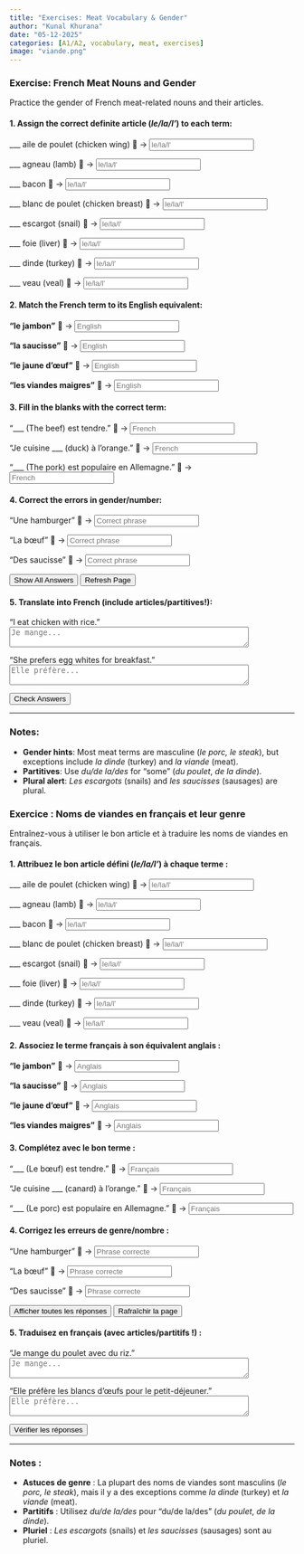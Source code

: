 ```yaml
---
title: "Exercises: Meat Vocabulary & Gender"  
author: "Kunal Khurana"  
date: "05-12-2025"  
categories: [A1/A2, vocabulary, meat, exercises]  
image: "viande.png"  
---
```


::: {.content-visible when-profile="english"}  

### Exercise: French Meat Nouns and Gender  
Practice the gender of French meat-related nouns and their articles.  

#### 1. Assign the correct definite article (*le/la/l'*) to each term:  
___ aile de poulet (chicken wing) 🍗 → <input type="text" placeholder="le/la/l'" oninput="checkAnswer(this, 'l\'')"><span style="margin-left:10px;"></span>  

___ agneau (lamb) 🐑 → <input type="text" placeholder="le/la/l'" oninput="checkAnswer(this, 'l\'')"><span style="margin-left:10px;"></span>  

___ bacon 🥓 → <input type="text" placeholder="le/la/l'" oninput="checkAnswer(this, 'le')"><span style="margin-left:10px;"></span>  

___ blanc de poulet (chicken breast) 🍗 → <input type="text" placeholder="le/la/l'" oninput="checkAnswer(this, 'le')"><span style="margin-left:10px;"></span>  

___ escargot (snail) 🐌 → <input type="text" placeholder="le/la/l'" oninput="checkAnswer(this, 'l\'')"><span style="margin-left:10px;"></span>  

___ foie (liver) 🍖 → <input type="text" placeholder="le/la/l'" oninput="checkAnswer(this, 'le')"><span style="margin-left:10px;"></span>  

___ dinde (turkey) 🦃 → <input type="text" placeholder="le/la/l'" oninput="checkAnswer(this, 'la')"><span style="margin-left:10px;"></span>  

___ veau (veal) 🐄 → <input type="text" placeholder="le/la/l'" oninput="checkAnswer(this, 'le')"><span style="margin-left:10px;"></span>  

#### 2. Match the French term to its English equivalent:  
**"le jambon"** 🍖 → <input type="text" placeholder="English" oninput="checkAnswer(this, 'ham')"><span style="margin-left:10px;"></span>  

**"la saucisse"** 🌭 → <input type="text" placeholder="English" oninput="checkAnswer(this, 'sausage')"><span style="margin-left:10px;"></span>  

**"le jaune d’œuf"** 🥚 → <input type="text" placeholder="English" oninput="checkAnswer(this, 'egg yolk')"><span style="margin-left:10px;"></span>  

**"les viandes maigres"** 🥩 → <input type="text" placeholder="English" oninput="checkAnswer(this, 'lean meats')"><span style="margin-left:10px;"></span>  

#### 3. Fill in the blanks with the correct term:  
"___ (The beef) est tendre." 🥩 → <input type="text" placeholder="French" oninput="checkAnswer(this, 'le bœuf')"><span style="margin-left:10px;"></span>  

"Je cuisine ___ (duck) à l’orange." 🦆 → <input type="text" placeholder="French" oninput="checkAnswer(this, 'le canard')"><span style="margin-left:10px;"></span>  

"___ (The pork) est populaire en Allemagne." 🐖 → <input type="text" placeholder="French" oninput="checkAnswer(this, 'le porc')"><span style="margin-left:10px;"></span>  

#### 4. Correct the errors in gender/number:  
"Une hamburger" 🍔 → <input type="text" placeholder="Correct phrase" oninput="checkAnswer(this, 'un hamburger')"><span style="margin-left:10px;"></span>  

"La bœuf" 🥩 → <input type="text" placeholder="Correct phrase" oninput="checkAnswer(this, 'le bœuf')"><span style="margin-left:10px;"></span>  

"Des saucisse" 🌭 → <input type="text" placeholder="Correct phrase" oninput="checkAnswer(this, 'des saucisses')"><span style="margin-left:10px;"></span>  

<button onclick="showAnswers()">Show All Answers</button>  

<script>  
function showAnswers() {  
    document.querySelectorAll('input[type="text"]').forEach(input => {  
        const correct = input.getAttribute('oninput').match(/'([^']+)'/)[1];  
        input.value = correct;  
        const feedback = input.nextElementSibling;  
        feedback.textContent = "✓ Correct!";  
        feedback.style.color = "green";  
    });  
}  

function refreshPage() {  
    location.reload();  
}  
</script>  

<button onclick="refreshPage()">Refresh Page</button>



#### 5. Translate into French (include articles/partitives!):  
"I eat chicken with rice."  
<textarea placeholder="Je mange..." rows="2" cols="50" oninput="checkTranslation(this, 'Je mange du poulet avec du riz')"></textarea><span style="margin-left:10px;"></span>  

"She prefers egg whites for breakfast."  
<textarea placeholder="Elle préfère..." rows="2" cols="50" oninput="checkTranslation(this, 'Elle préfère les blancs d’œufs pour le petit-déjeuner')"></textarea><span style="margin-left:10px;"></span>  

<button onclick="checkAllAnswers()">Check Answers</button>  

<script>  
function checkAnswer(input, correctAnswer) {  
    const feedback = input.nextElementSibling;  
    if (input.value.trim().toLowerCase() === correctAnswer.toLowerCase()) {  
        feedback.textContent = "✓ Correct!";  
        feedback.style.color = "green";  
    } else if (input.value.trim()) {  
        feedback.textContent = "✗ Try again!";  
        feedback.style.color = "red";  
    }  
}  

function checkAllAnswers() {  
    document.querySelectorAll('input[type="text"]').forEach(input => {  
        const correct = input.getAttribute('oninput').match(/'([^']+)'/)[1];  
        checkAnswer(input, correct);  
    });  

    document.querySelectorAll('textarea').forEach(textarea => {  
        const correct = textarea.getAttribute('oninput').match(/'([^']+)'/)[1];  
        checkTranslation(textarea, correct);  
    });  
}  

function checkTranslation(textarea, correctAnswer) {  
    const feedback = textarea.nextElementSibling;  
    if (textarea.value.trim().toLowerCase() === correctAnswer.toLowerCase()) {  
        feedback.textContent = "✓ Correct!";  
        feedback.style.color = "green";  
    } else if (textarea.value.trim()) {  
        feedback.textContent = "✗ Try again!";  
        feedback.style.color = "red";  
    }  
}  
</script>  

---

### Notes:  
- **Gender hints**: Most meat terms are masculine (*le porc, le steak*), but exceptions include *la dinde* (turkey) and *la viande* (meat).  
- **Partitives**: Use *du/de la/des* for "some" (*du poulet*, *de la dinde*).  
- **Plural alert**: *Les escargots* (snails) and *les saucisses* (sausages) are plural.  


:::  


::: {.content-visible when-profile="french"}

### Exercice : Noms de viandes en français et leur genre  
Entraînez-vous à utiliser le bon article et à traduire les noms de viandes en français.

#### 1. Attribuez le bon article défini (*le/la/l'*) à chaque terme :  
___ aile de poulet (chicken wing) 🍗 → <input type="text" placeholder="le/la/l'" oninput="verifierReponse(this, 'l\'')"><span style="margin-left:10px;"></span>  

___ agneau (lamb) 🐑 → <input type="text" placeholder="le/la/l'" oninput="verifierReponse(this, 'l\'')"><span style="margin-left:10px;"></span>  

___ bacon 🥓 → <input type="text" placeholder="le/la/l'" oninput="verifierReponse(this, 'le')"><span style="margin-left:10px;"></span>  

___ blanc de poulet (chicken breast) 🍗 → <input type="text" placeholder="le/la/l'" oninput="verifierReponse(this, 'le')"><span style="margin-left:10px;"></span>  

___ escargot (snail) 🐌 → <input type="text" placeholder="le/la/l'" oninput="verifierReponse(this, 'l\'')"><span style="margin-left:10px;"></span>  

___ foie (liver) 🍖 → <input type="text" placeholder="le/la/l'" oninput="verifierReponse(this, 'le')"><span style="margin-left:10px;"></span>  

___ dinde (turkey) 🦃 → <input type="text" placeholder="le/la/l'" oninput="verifierReponse(this, 'la')"><span style="margin-left:10px;"></span>  

___ veau (veal) 🐄 → <input type="text" placeholder="le/la/l'" oninput="verifierReponse(this, 'le')"><span style="margin-left:10px;"></span>  

#### 2. Associez le terme français à son équivalent anglais :  
**"le jambon"** 🍖 → <input type="text" placeholder="Anglais" oninput="verifierReponse(this, 'ham')"><span style="margin-left:10px;"></span>  

**"la saucisse"** 🌭 → <input type="text" placeholder="Anglais" oninput="verifierReponse(this, 'sausage')"><span style="margin-left:10px;"></span>  

**"le jaune d’œuf"** 🥚 → <input type="text" placeholder="Anglais" oninput="verifierReponse(this, 'egg yolk')"><span style="margin-left:10px;"></span>  

**"les viandes maigres"** 🥩 → <input type="text" placeholder="Anglais" oninput="verifierReponse(this, 'lean meats')"><span style="margin-left:10px;"></span>  

#### 3. Complétez avec le bon terme :  
"___ (Le bœuf) est tendre." 🥩 → <input type="text" placeholder="Français" oninput="verifierReponse(this, 'le bœuf')"><span style="margin-left:10px;"></span>  

"Je cuisine ___ (canard) à l’orange." 🦆 → <input type="text" placeholder="Français" oninput="verifierReponse(this, 'le canard')"><span style="margin-left:10px;"></span>  

"___ (Le porc) est populaire en Allemagne." 🐖 → <input type="text" placeholder="Français" oninput="verifierReponse(this, 'le porc')"><span style="margin-left:10px;"></span>  

#### 4. Corrigez les erreurs de genre/nombre :  
"Une hamburger" 🍔 → <input type="text" placeholder="Phrase correcte" oninput="verifierReponse(this, 'un hamburger')"><span style="margin-left:10px;"></span>  

"La bœuf" 🥩 → <input type="text" placeholder="Phrase correcte" oninput="verifierReponse(this, 'le bœuf')"><span style="margin-left:10px;"></span>  

"Des saucisse" 🌭 → <input type="text" placeholder="Phrase correcte" oninput="verifierReponse(this, 'des saucisses')"><span style="margin-left:10px;"></span>  

<button onclick="afficherReponses()">Afficher toutes les réponses</button>  

<script>
function afficherReponses() {
    document.querySelectorAll('input[type="text"]').forEach(input => {
        const correct = input.getAttribute('oninput').match(/'([^']+)'/)[1];
        input.value = correct;
        const feedback = input.nextElementSibling;
        feedback.textContent = "✓ Correct !";
        feedback.style.color = "green";
    });
}

function rafraichirPage() {
    location.reload();
}
</script>

<button onclick="rafraichirPage()">Rafraîchir la page</button>

#### 5. Traduisez en français (avec articles/partitifs !) :  
"Je mange du poulet avec du riz."  
<textarea placeholder="Je mange..." rows="2" cols="50" oninput="verifierTraduction(this, 'Je mange du poulet avec du riz')"></textarea><span style="margin-left:10px;"></span>  

"Elle préfère les blancs d’œufs pour le petit-déjeuner."  
<textarea placeholder="Elle préfère..." rows="2" cols="50" oninput="verifierTraduction(this, 'Elle préfère les blancs d’œufs pour le petit-déjeuner')"></textarea><span style="margin-left:10px;"></span>  

<button onclick="verifierToutesReponses()">Vérifier les réponses</button>  

<script>
function verifierReponse(input, bonneReponse) {
    const feedback = input.nextElementSibling;
    if (input.value.trim().toLowerCase() === bonneReponse.toLowerCase()) {
        feedback.textContent = "✓ Correct !";
        feedback.style.color = "green";
    } else if (input.value.trim()) {
        feedback.textContent = "✗ Essayez encore !";
        feedback.style.color = "red";
    }
}

function verifierToutesReponses() {
    document.querySelectorAll('input[type="text"]').forEach(input => {
        const correct = input.getAttribute('oninput').match(/'([^']+)'/)[1];
        verifierReponse(input, correct);
    });

    document.querySelectorAll('textarea').forEach(textarea => {
        const correct = textarea.getAttribute('oninput').match(/'([^']+)'/)[1];
        verifierTraduction(textarea, correct);
    });
}

function verifierTraduction(textarea, bonneReponse) {
    const feedback = textarea.nextElementSibling;
    if (textarea.value.trim().toLowerCase() === bonneReponse.toLowerCase()) {
        feedback.textContent = "✓ Correct !";
        feedback.style.color = "green";
    } else if (textarea.value.trim()) {
        feedback.textContent = "✗ Essayez encore !";
        feedback.style.color = "red";
    }
}
</script>

---

### Notes :  
- **Astuces de genre** : La plupart des noms de viandes sont masculins (*le porc, le steak*), mais il y a des exceptions comme *la dinde* (turkey) et *la viande* (meat).  
- **Partitifs** : Utilisez *du/de la/des* pour "du/de la/des" (*du poulet*, *de la dinde*).  
- **Pluriel** : *Les escargots* (snails) et *les saucisses* (sausages) sont au pluriel.  

:::